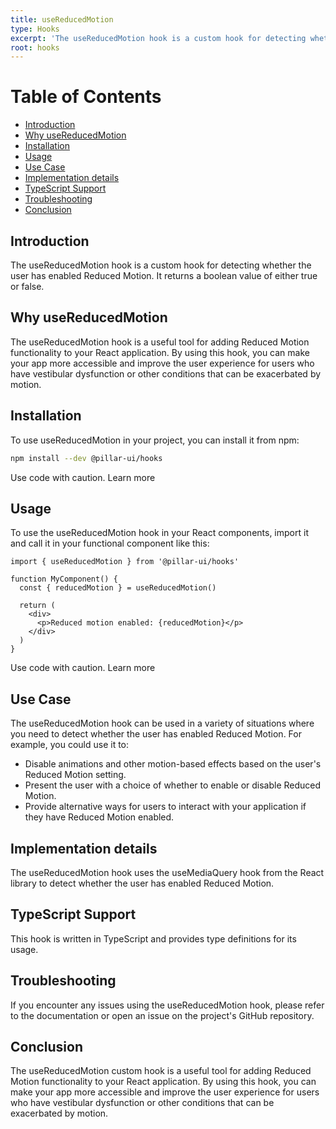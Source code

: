 ```yaml
---
title: useReducedMotion
type: Hooks
excerpt: 'The useReducedMotion hook is a custom hook for detecting whether the user has enabled Reduced Motion. It returns a boolean value of either true or false.'
root: hooks
---
```


# Table of Contents

- [Introduction](#introduction)
- [Why useReducedMotion](#why-usereducedmotion)
- [Installation](#installation)
- [Usage](#usage)
- [Use Case](#use-case)
- [Implementation details](#implementation-details)
- [TypeScript Support](#typescript-support)
- [Troubleshooting](#troubleshooting)
- [Conclusion](#conclusion)

## Introduction

The useReducedMotion hook is a custom hook for detecting whether the user has enabled Reduced Motion. It returns a boolean value of either true or false.

## Why useReducedMotion

The useReducedMotion hook is a useful tool for adding Reduced Motion functionality to your React application. By using this hook, you can make your app more accessible and improve the user experience for users who have vestibular dysfunction or other conditions that can be exacerbated by motion.

## Installation

To use useReducedMotion in your project, you can install it from npm:

```bash
npm install --dev @pillar-ui/hooks
```

Use code with caution. Learn more

## Usage

To use the useReducedMotion hook in your React components, import it and call it in your functional component like this:

```tsx title='app.ts' showLineNumbers
import { useReducedMotion } from '@pillar-ui/hooks'

function MyComponent() {
  const { reducedMotion } = useReducedMotion()

  return (
    <div>
      <p>Reduced motion enabled: {reducedMotion}</p>
    </div>
  )
}
```

Use code with caution. Learn more

## Use Case

The useReducedMotion hook can be used in a variety of situations where you need to detect whether the user has enabled Reduced Motion. For example, you could use it to:

- Disable animations and other motion-based effects based on the user's Reduced Motion setting.
- Present the user with a choice of whether to enable or disable Reduced Motion.
- Provide alternative ways for users to interact with your application if they have Reduced Motion enabled.

## Implementation details

The useReducedMotion hook uses the useMediaQuery hook from the React library to detect whether the user has enabled Reduced Motion.

## TypeScript Support

This hook is written in TypeScript and provides type definitions for its usage.

## Troubleshooting

If you encounter any issues using the useReducedMotion hook, please refer to the documentation or open an issue on the project's GitHub repository.

## Conclusion

The useReducedMotion custom hook is a useful tool for adding Reduced Motion functionality to your React application. By using this hook, you can make your app more accessible and improve the user experience for users who have vestibular dysfunction or other conditions that can be exacerbated by motion.
